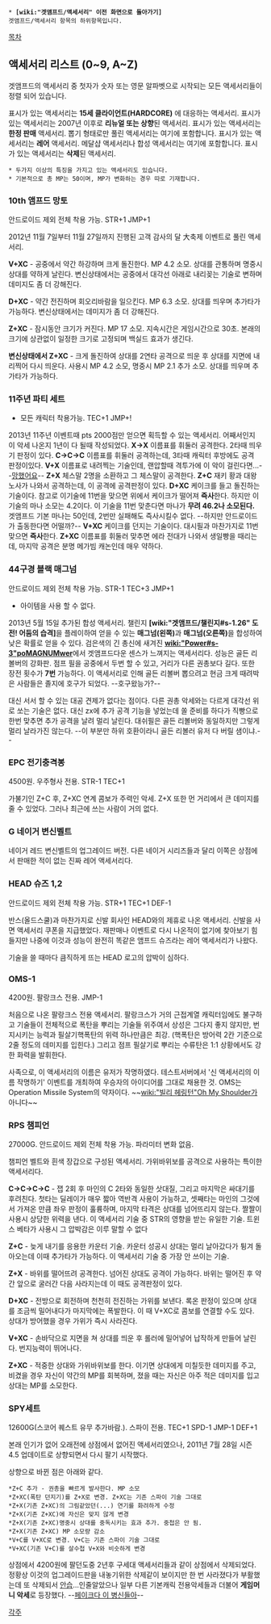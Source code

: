  * '''[wiki:"겟앰프드/액세서리" 이전 화면으로 돌아가기]'''
 겟앰프드/액세서리 항목의 하위항목입니다.

[[목차]]
== 액세서리 리스트 (0~9, A~Z) ==
겟앰프드의 액세서리 중 첫자가 숫자 또는 영문 알파벳으로 시작되는 모든 액세서리들이 정렬 되어 있습니다.


{{{#red ◆}}}표시가 있는 액세서리는 '''15세 클라이언트(HARDCORE)''' 에 대응하는 액세서리.
{{{#Orange ◆}}}표시가 있는 액세서리는 2007년 이후로 '''리뉴얼 또는 상향'''된 액세서리.
{{{#blue ◆}}}표시가 있는 액세서리는 '''한정 판매''' 액세서리. 뽑기 형태로만 풀린 액세서리는 여기에 포함합니다.
{{{#green ◆}}}표시가 있는 액세서리는 '''레어''' 액세서리. 메달샵 액세서리나 합성 액세서리는 여기에 포함합니다.
{{{#purple ◆}}}표시가 있는 액세서리는 '''삭제'''된 액세서리.

 * 두가지 이상의 특징을 가지고 있는 액세서리도 있습니다.
 * 기본적으로 총 MP는 50이며, MP가 변화하는 경우 따로 기재합니다.

=== 10th 앰프드 망토 {{{#green ◆}}} ===
안드로이드 제외 전체 착용 가능. STR+1 JMP+1

2012년 11월 7일부터 11월 27일까지 진행된 고객 감사의 달 大축제 이벤트로 풀린 액세서리.

'''V+XC''' - 공중에서 약간 하강하며 크게 돌진한다. MP 4.2 소모. 상대를 관통하며 명중시 상대를 약하게 날린다. 변신상태에서는 공중에서 대각선 아래로 내리꽂는 기술로 변하며 데미지도 좀 더 강해진다.

'''D+XC''' - 약간 전진하며 회오리바람을 일으킨다. MP 6.3 소모. 상대를 띄우며 추가타가 가능하다. 변신상태에서는 데미지가 좀 더 강해진다.

'''Z+XC''' - 잠시동안 크기가 커진다. MP 17 소모. 지속시간은 게임시간으로 30초. 본래의 크기에 상관없이 일정한 크기로 고정되며 백실드 효과가 생긴다.

'''변신상태에서 Z+XC''' - 크게 돌진하여 상대를 2연타 공격으로 띄운 후 상대를 지면에 내리찍어 다시 띄운다. 사용시 MP 4.2 소모, 명중시 MP 2.1 추가 소모. 상대를 띄우며 추가타가 가능하다.

=== 11주년 파티 세트 {{{#green ◆}}} ===
* 모든 캐릭터 착용가능. TEC+1 JMP+!
2013년 11주년 이벤트때 pts 2000점만 얻으면 획득할 수 있는 액세서리.
어째서인지 이 악세 나온지 1년이 다 될때 작성되었다.
'''X->X''' 이름표를 휘둘러 공격한다. 2타때 띄우기 판정이 있다.
'''C->C->C''' 이름표를 휘둘러 공격하는데, 3타때 캐릭터 후방에도 공격 판정이있다.
'''V+X''' 이름표로 내려찍는 기술인데, 랜압할때 격투가에 이 악이 걸린다면...--[[망했어요]]--
'''Z+X'''  체스말 2명을 소환하고 그 체스말이 공격한다.
'''Z+C'''  재키 황과 대왕노사가 나와서 공격하는데, 이 공격에 공격판정이 있다.
'''D+XC''' 케이크를 들고 돌진하는 기술이다. 참고로 이기술에 11번을 맞으면 위에서 케이크가 떨어져 '''즉사'''한다. 하지만 이 기술의 마나 소모는 4.2이다. 이 기술을 11번 맞춘다면 마나가 '''무려 46.2나 소모된다.''' 겟앰프드 기본 마나는 50인데, 2번만 실패해도 즉사시킬수 없다. --하지만 안드로이드가 출동한다면 어떨까?--
'''V+XC''' 케이크를 던지는 기술이다. 대시필과 마찬가지로 11번 맞으면 '''즉사'''한다.
'''Z+XC''' 이름표를 휘둘러 맞추면 에라 전대가 나와서 생일빵을 때리는데, 마지막 공격은 분명 메가빔 캐논인데 매우 약하다.
=== 44구경 블랙 매그넘 {{{#green ◆}}} ===
안드로이드 제외 전체 착용 가능. STR-1 TEC+3 JMP+1

* 아이템을 사용 할 수 없다.

2013년 5월 15일 추가된 합성 액세서리. 챌린지 '''[wiki:"겟앰프드/챌린지#s-1.26" 도전! 어둠의 습격]'''을 플레이하여 얻을 수 있는 '''매그넘(왼쪽)'''과 '''매그넘(오른쪽)'''을 합성하여 낮은 확률로 얻을 수 있다. 검은색의 긴 총신에 새겨진 '''[[wiki:"Power#s-3"poMAGNUMwer]]'''에서 겟앰프드다운 센스가 느껴지는 액세서리다. 성능은 골든 리볼버의 강화판. 점프 필을 공중에서 두번 할 수 있고, 거리가 다른 권총보다 길다. 또한 장전 횟수가 '''7번''' 가능하다. 이 액세서리로 인해 골든 리볼버 뽑으려고 현금 크게 때려박은 사람들은 졸지에 호구가 되었다. --호구왔능가?--

대신 서서 할 수 있는 대공 견제가 없다는 점이다. 다른 권총 악세와는 다르게 대각선 위로 쏘는 기술은 없다. 대신 zx에 추가 공격 기능을 넣었는데 쏠 준비를 하다가 직빵으로 한번 맞추면 추가 공격을 날려 멀리 날린다. 대쉬필은 골든 리볼버와 동일하지만 그렇게 멀리 날라가진 않는다. --이 부분만 하위 호환이라니 골든 리볼러 유저 다 버릴 샘이냐.--

=== EPC 전기충격봉 {{{#Orange ◆}}} ===
4500원. 우주형사 전용. STR-1 TEC+1

가불기인 Z+C 후, Z+XC 연계 콤보가 주력인 악세.
Z+X 또한 먼 거리에서 큰 데미지를 줄 수 있었다.
그러나 최근에 쓰는 사람이 거의 없다.
 
=== G 네이거 변신벨트 {{{#green ◆}}} ===
네이거 레드 변신벨트의 업그레이드 버전. 다른 네이거 시리즈들과 달리 이쪽은 상점에서 판매한 적이 없는 진짜 레어 액세서리다.


=== HEAD 슈즈 1,2 {{{#blue ◆}}} {{{#green ◆}}} ===
안드로이드 제외 전체 착용 가능. STR+1 TEC+1 DEF-1

반스(올드스쿨)과 마찬가지로 신발 회사인 HEAD와의 제휴로 나온 액세서리. 신발을 사면 액세서리 쿠폰을 지급했었다. 재판매나 이벤트로 다시 나온적이 없기에 찾아보기 힘들지만 나중에 이것과 성능이 완전히 똑같은 앰프드 슈즈라는 레어 액세서리가 나왔다.

기술을 쓸 때마다 큼직하게 뜨는 HEAD 로고의 압박이 심하다.


=== OMS-1 ===
4200원. 팔랑크스 전용. JMP-1

처음으로 나온 팔랑크스 전용 액세서리. 팔랑크스가 거의 근접계열 캐릭터임에도 불구하고 기술들이 전체적으로 폭탄을 뿌리는 기술들 위주여서 상성은 그다지 좋지 않지만, 번지시키는 능력과 필살기핵폭탄의 위력 하나만큼은 최강. (핵폭탄은 방어력 2칸 기준으로 2줄 정도의 데미지를 입힌다.) 그리고 점프 필살기로 뿌리는 수류탄은 1:1 상황에서도 강한 화력을 발휘한다.

사족으로, 이 액세서리의 이름은 유저가 작명하였다. 테스트서버에서 '신 액세서리의 이름 작명하기' 이벤트를 개최하여 우승자의 아이디어를 그대로 채용한 것. OMS는 Operation Missile System의 약자이다. ~~[[wiki:"빌리 헤링턴"Oh My Shoulder]]가 아니다~~


=== RPS 챔피언 ===
27000G. 안드로이드 제외 전체 착용 가능. 파라미터 변화 없음.

챔피언 벨트와 흰색 장갑으로 구성된 액세서리. 가위바위보를 공격으로 사용하는 특이한 액세서리다.

'''C->C->C->C''' - 잽 2회 후 마인의 C 2타와 동일한 삿대질, 그리고 마지막은 싸대기를 후려친다. 첫타는 딜레이가 매우 짧아 역반격 사용이 가능하고, 셋째타는 마인의 그것에서 가져온 만큼 좌우 판정이 훌륭하며, 마지막 타격은 상대를 넘어뜨리지 않는다. 짤짤이 사용시 상당한 위력을 낸다. 이 액세서리 기술 중 STR의 영향을 받는 유일한 기술. 트윈스 베타가 사용시 그 압박감은 이루 말할 수 없다

'''Z+C''' - 늦게 내기를 응용한 카운터 기술. 카운터 성공시 상대는 멀리 날아갔다가 튕겨 돌아오는데 이때 추가타가 가능하다. 이 액세서리 기술 중 가장 안 쓰이는 기술.

'''Z+X''' - 바위를 떨어뜨려 공격한다. 넘어진 상대도 공격이 가능하다. 바위는 떨어진 후 약간 앞으로 굴러간 다음 사라지는데 이 때도 공격판정이 있다.

'''D+XC''' - 전방으로 회전하며 천천히 전진하는 가위를 보낸다. 록온 판정이 있으며 상대를 조금씩 밀어내다가 마지막에는 폭발한다. 이 때 V+XC로 콤보를 연결할 수도 있다. 상대가 방어했을 경우 가위가 즉시 사라진다.

'''V+XC''' - 손바닥으로 지면을 쳐 상대를 띄운 후 롤러에 밀어넣어 납작하게 만들어 날린다. 번지능력이 뛰어나다.

'''Z+XC''' - 적중한 상대와 가위바위보를 한다. 이기면 상대에게 미칠듯한 데미지를 주고, 비겼을 경우 자신이 약간의 MP를 회복하며, 졌을 때는 자신은 아주 적은 데미지를 입고 상대는 MP를 소모한다.


=== SPY세트 {{{#orange ◆}}} ===
12600G(스코어 퀘스트 유무 추가바람.). 스파이 전용. TEC+1 SPD-1 JMP-1 DEF+1

본래 인기가 없어 오래전에 상점에서 없어진 액세서리였으나, 2011년 7월 28일 시즌 4.5 업데이트로 상향되면서 다시 팔기 시작했다.

상향으로 바뀐 점은 아래와 같다.
 *Z+C 추가 - 권총을 빠르게 발사한다. MP 소모
 *Z+XC(폭탄 던지기)를 Z+X로 변경. Z+XC는 기존 스파이 기술 그대로
 *Z+X(기존 Z+XC)의 그림같았던(...) 연기를 화려하게 수정
 *Z+X(기존 Z+XC)에 자신은 맞지 않게 변경
 *Z+X(기존 Z+XC)명중시 상대를 중독시키는 효과 추가. 중첩은 안 됨.
 *Z+X(기존 Z+XC) MP 소모량 감소
 *V+C를 V+XC로 변경. V+C는 기존 스파이 기술 그대로
 *V+XC(기존 V+C)를 살수첩 V+X와 비슷하게 변경

상점에서 4200원에 팔던도중 2년후 구세대 액세서리들과 같이 상점에서 삭제되었다. 정황상 이것의 업그레이드판을 내놓기위한 삭제같이 보이지만 한 번 사라졌다가 부활했는데 또 삭제되서 [[안습]]...인줄알았으나 일부 다른 기본캐릭 전용악세들과 더불어 '''게임머니 악세'''로 등장했다. --[[페이크다 이 병신들아]]--

[[각주]]
